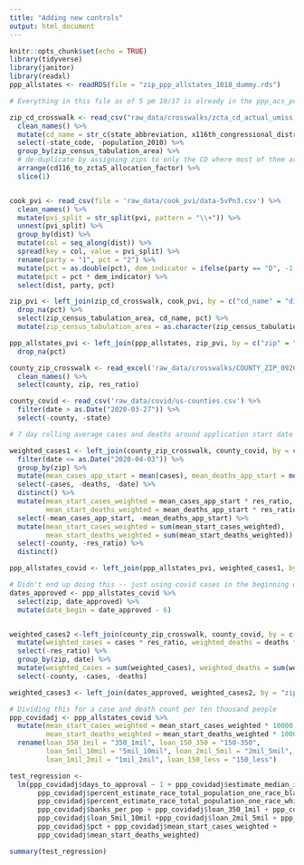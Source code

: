 ```yaml
---
title: "Adding new controls"
output: html_document
---
```


```r
knitr::opts_chunk$set(echo = TRUE)
library(tidyverse)
library(janitor)
library(readxl)
ppp_allstates <- readRDS(file = "zip_ppp_allstates_1018_dummy.rds")

# Everything in this file as of 5 pm 10/17 is already in the ppp_acs_pvi_covid rds file
```

```r
zip_cd_crosswalk <- read_csv("raw_data/crosswalks/zcta_cd_actual_umiss.csv", skip = 1) %>%
  clean_names() %>%
  mutate(cd_name = str_c(state_abbreviation, x116th_congressional_district, sep = "-")) %>%
  select(-state_code, -population_2010) %>%
  group_by(zip_census_tabulation_area) %>%
  # de-duplicate by assigning zips to only the CD where most of them are in
  arrange(cd116_to_zcta5_allocation_factor) %>%
  slice(1)
```


```r

```


```r
cook_pvi <- read_csv(file = 'raw_data/cook_pvi/data-5vPn3.csv') %>%
  clean_names() %>%
  mutate(pvi_split = str_split(pvi, pattern = "\\+")) %>%
  unnest(pvi_split) %>%
  group_by(dist) %>%
  mutate(col = seq_along(dist)) %>%
  spread(key = col, value = pvi_split) %>%
  rename(party = "1", pct = "2") %>%
  mutate(pct = as.double(pct), dem_indicator = ifelse(party == "D", -1, 1)) %>%
  mutate(pct = pct * dem_indicator) %>%
  select(dist, party, pct)
```


```r
zip_pvi <- left_join(zip_cd_crosswalk, cook_pvi, by = c("cd_name" = "dist")) %>%
  drop_na(pct) %>%
  select(zip_census_tabulation_area, cd_name, pct) %>%
  mutate(zip_census_tabulation_area = as.character(zip_census_tabulation_area))
```


```r
ppp_allstates_pvi <- left_join(ppp_allstates, zip_pvi, by = c("zip" = "zip_census_tabulation_area")) %>%
  drop_na(pct)
```


```r
county_zip_crosswalk <- read_excel('raw_data/crosswalks/COUNTY_ZIP_092020.xlsx') %>%
  clean_names() %>%
  select(county, zip, res_ratio)

county_covid <- read_csv('raw_data/covid/us-counties.csv') %>%
  filter(date > as.Date("2020-03-27")) %>%
  select(-county, -state)
```


```r
# 7 day rolling average cases and deaths around application start date 

weighted_cases1 <- left_join(county_zip_crosswalk, county_covid, by = c("county" = "fips")) %>%
  filter(date <= as.Date("2020-04-03")) %>%
  group_by(zip) %>%
  mutate(mean_cases_app_start = mean(cases), mean_deaths_app_start = mean(deaths)) %>%
  select(-cases, -deaths, -date) %>%
  distinct() %>%
  mutate(mean_start_cases_weighted = mean_cases_app_start * res_ratio,
         mean_start_deaths_weighted = mean_deaths_app_start * res_ratio) %>%
  select(-mean_cases_app_start, -mean_deaths_app_start) %>%
  mutate(mean_start_cases_weighted = sum(mean_start_cases_weighted),
         mean_start_deaths_weighted = sum(mean_start_deaths_weighted)) %>%
  select(-county, -res_ratio) %>%
  distinct()

```


```r
ppp_allstates_covid <- left_join(ppp_allstates_pvi, weighted_cases1, by = "zip")
```


```r
# Didn't end up doing this -- just using covid cases in the beginning of April -- this is wayyy too computationally intensive
dates_approved <- ppp_allstates_covid %>%
  select(zip, date_approved) %>%
  mutate(date_begin = date_approved - 6)


weighted_cases2 <-left_join(county_zip_crosswalk, county_covid, by = c("county" = "fips")) %>%
  mutate(weighted_cases = cases * res_ratio, weighted_deaths = deaths * res_ratio) %>%
  select(-res_ratio) %>%
  group_by(zip, date) %>%
  mutate(weighted_cases = sum(weighted_cases), weighted_deaths = sum(weighted_deaths)) %>% 
  select(-county, -cases, -deaths)

weighted_cases3 <- left_join(dates_approved, weighted_cases2, by = "zip")
```


```r
# Dividing this for a case and death count per ten thousand people
ppp_covidadj <- ppp_allstates_covid %>%
  mutate(mean_start_cases_weighted = mean_start_cases_weighted * 10000 / estimate_total,
         mean_start_deaths_weighted = mean_start_deaths_weighted * 10000 / estimate_total) %>%
  rename(loan_350_1mil = "350_1mil", loan_150_350 = "150-350",
         loan_5mil_10mil = "5mil_10mil", loan_2mil_5mil = "2mil_5mil",
         loan_1mil_2mil = "1mil_2mil", loan_150_less = "150_less")
```


```r
test_regression <-
  lm(ppp_covidadj$days_to_approval ~ 1 + ppp_covidadj$estimate_median_income_dollars_families_families +
       ppp_covidadj$percent_estimate_race_total_population_one_race_black_or_african_american +
       ppp_covidadj$percent_estimate_race_total_population_one_race_white + ppp_covidadj$high_school_pct +
       ppp_covidadj$banks_per_pop + ppp_covidadj$loan_350_1mil + ppp_covidadj$loan_150_350 + 
       ppp_covidadj$loan_5mil_10mil +ppp_covidadj$loan_2mil_5mil + ppp_covidadj$loan_1mil_2mil +
       ppp_covidadj$pct + ppp_covidadj$mean_start_cases_weighted + 
       ppp_covidadj$mean_start_deaths_weighted)

summary(test_regression)
```


